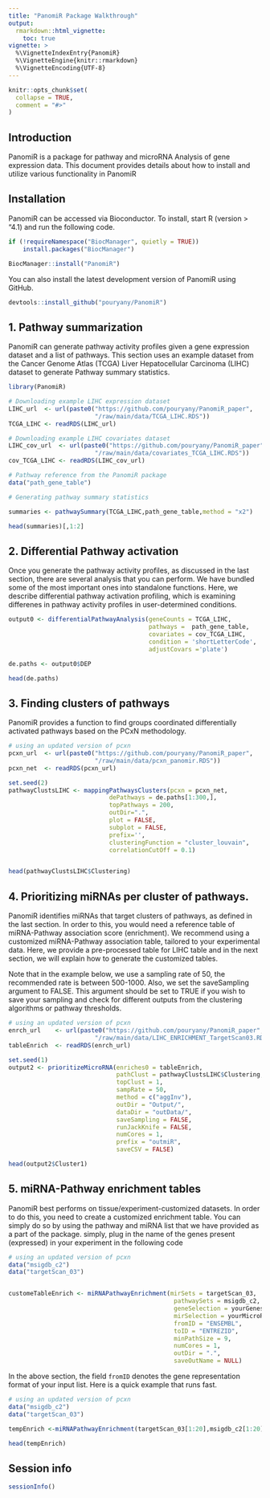 ```yaml
---
title: "PanomiR Package Walkthrough"
output: 
  rmarkdown::html_vignette:
    toc: true
vignette: >
  %\VignetteIndexEntry{PanomiR}
  %\VignetteEngine{knitr::rmarkdown}
  %\VignetteEncoding{UTF-8}
---
```


```r
knitr::opts_chunk$set(
  collapse = TRUE,
  comment = "#>"
)
```

## Introduction

PanomiR is a package for pathway and microRNA Analysis of gene expression data.
This document provides details about how to install and utilize various 
functionality in PanomiR

## Installation

PanomiR can be accessed via Bioconductor. To install, start R (version > "4.1)
and run the following code.

```r
if (!requireNamespace("BiocManager", quietly = TRUE))
    install.packages("BiocManager")

BiocManager::install("PanomiR")
```

You can also install the latest development version of PanomiR using GitHub.

```r
devtools::install_github("pouryany/PanomiR")
```


## 1. Pathway summarization

PanomiR can generate pathway activity profiles given a gene expression dataset
and a list of pathways. This section uses an example dataset from the Cancer
Genome Atlas (TCGA) Liver Hepatocellular Carcinoma (LIHC) dataset to generate
Pathway summary statistics. 

```r
library(PanomiR)

# Downloading example LIHC expression dataset
LIHC_url  <- url(paste0("https://github.com/pouryany/PanomiR_paper",
                        "/raw/main/data/TCGA_LIHC.RDS"))
TCGA_LIHC <- readRDS(LIHC_url)

# Downloading example LIHC covariates dataset
LIHC_cov_url  <- url(paste0("https://github.com/pouryany/PanomiR_paper",
                        "/raw/main/data/covariates_TCGA_LIHC.RDS"))
cov_TCGA_LIHC <- readRDS(LIHC_cov_url)

# Pathway reference from the PanomiR package
data("path_gene_table")

# Generating pathway summary statistics 

summaries <- pathwaySummary(TCGA_LIHC,path_gene_table,method = "x2")

head(summaries)[,1:2]
```


## 2. Differential Pathway activation

Once you generate the pathway activity profiles, as discussed in the last
section, there are several analysis that you can perform. We have bundled some 
of the most important ones into standalone functions. Here, we describe
differential pathway activation profiling, which is examining differenes in
pathway activity profiles in user-determined conditions.


```r

output0 <- differentialPathwayAnalysis(geneCounts = TCGA_LIHC,
                                       pathways =  path_gene_table,
                                       covariates = cov_TCGA_LIHC, 
                                       condition = 'shortLetterCode',
                                       adjustCovars ='plate')

de.paths <- output0$DEP

head(de.paths)
```

## 3. Finding clusters of pathways

PanomiR provides a function to find groups coordinated differentially 
activated pathways based on the PCxN methodology. 

```r


# using an updated version of pcxn 
pcxn_url  <- url(paste0("https://github.com/pouryany/PanomiR_paper",
                        "/raw/main/data/pcxn_panomir.RDS"))
pcxn_net  <- readRDS(pcxn_url)

set.seed(2)
pathwayClustsLIHC <- mappingPathwaysClusters(pcxn = pcxn_net, 
                            dePathways = de.paths[1:300,],
                            topPathways = 200,
                            outDir=".",
                            plot = FALSE,
                            subplot = FALSE,
                            prefix='',
                            clusteringFunction = "cluster_louvain",
                            correlationCutOff = 0.1)


head(pathwayClustsLIHC$Clustering)

```


## 4. Prioritizing miRNAs per cluster of pathways.

PanomiR identifies miRNAs that target clusters of pathways, as defined in the 
last section. In order to this, you would need a reference table of
miRNA-Pathway association score (enrichment). We recommend using a customized
miRNA-Pathway association table, tailored to your experimental data. Here, 
we provide a pre-processed table for LIHC table and in the next section, we will
explain how to generate the customized tables.

Note that in the example below, we use a sampling rate of 50, the recommended
rate is between 500-1000. Also, we set the saveSampling argument to FALSE. This
argument should be set to TRUE if you wish to save your sampling and check for
different outputs from the clustering algorithms or pathway thresholds.


```r


# using an updated version of pcxn 
enrch_url    <- url(paste0("https://github.com/pouryany/PanomiR_paper",
                        "/raw/main/data/LIHC_ENRICHMENT_TargetScan03.RDS"))
tableEnrich  <- readRDS(enrch_url)

set.seed(1)
output2 <- prioritizeMicroRNA(enriches0 = tableEnrich,
                              pathClust = pathwayClustsLIHC$Clustering,
                              topClust = 1,
                              sampRate = 50, 
                              method = c("aggInv"),
                              outDir = "Output/",
                              dataDir = "outData/",
                              saveSampling = FALSE,
                              runJackKnife = FALSE,
                              numCores = 1,
                              prefix = "outmiR",
                              saveCSV = FALSE)

head(output2$Cluster1)

```



## 5. miRNA-Pathway enrichment tables

PanomiR best performs on tissue/experiment-customized datasets. In order to do
this, you need to create a customized enrichment table. You can simply do so by
using the pathway and miRNA list that we have provided as a part of the package.
simply, plug in the name of the genes present (expressed) in your experiment in
the following code



```r


# using an updated version of pcxn 
data("msigdb_c2")
data("targetScan_03")


customeTableEnrich <- miRNAPathwayEnrichment(mirSets = targetScan_03,
                                              pathwaySets = msigdb_c2,
                                              geneSelection = yourGenes,
                                              mirSelection = yourMicroRNAs,
                                              fromID = "ENSEMBL",
                                              toID = "ENTREZID",
                                              minPathSize = 9,
                                              numCores = 1,
                                              outDir = ".",
                                              saveOutName = NULL)

```

In the above section, the field ```fromID``` denotes the gene representation 
format of your input list. Here is a quick example that runs fast.
```r


# using an updated version of pcxn 
data("msigdb_c2")
data("targetScan_03")

tempEnrich <-miRNAPathwayEnrichment(targetScan_03[1:20],msigdb_c2[1:20])

head(tempEnrich)
```

## Session info
```r
sessionInfo()

```
